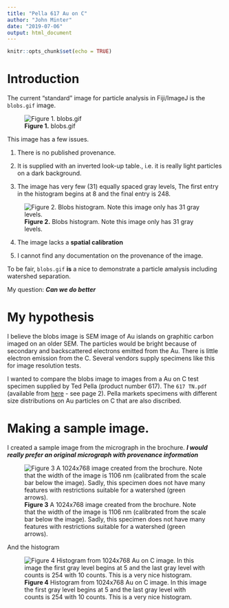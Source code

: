 ```yaml
---
title: "Pella 617 Au on C"
author: "John Minter"
date: "2019-07-06"
output: html_document
---
```


```r
knitr::opts_chunk$set(echo = TRUE)
```

# Introduction

The current "standard" image for particle analysis in Fiji/ImageJ is the
`blobs.gif` image.

![**Figure 1.** blobs.gif](blobs.gif)

This image has a few issues. 

1. There is no published provenance.

2. It is supplied with an inverted look-up table., i.e. it is really light 
particles on a dark background.

3. The image has very few (31) equally spaced gray levels, The first entry in
the histogram begins at 8 and the final entry is 248.

![**Figure 2.** Blobs histogram. Note this image only has 31 gray levels.](blobs_histogram.png)

4. The image lacks a **spatial calibration**

5. I cannot find any documentation on the provenance of the image.

To be fair, `blobs.gif` **is** a nice to demonstrate a particle amalysis
including watershed separation.

My question: **_Can we do better_**

# My hypothesis

I believe the blobs image is SEM image of Au islands on graphitic carbon imaged
on an older SEM. The particles would be bright because of secondary and
backscattered electrons emitted from the Au. There is little electron emission
from the C. Several vendors supply specimens like this for image resolution
tests. 

I wanted to compare the blobs image to images from a Au on C test specimen
supplied by Ted Pella (product number 617). The `617 TN.pdf` (available from
[here](https://www.tedpella.com/technote_html/617%20TN.pdf) - see page 2).
Pella markets specimens with different size distributions on Au particles on C
that are also discribed.

# Making a sample image.

I created a sample image from the micrograph in the brochure.
**_I would really prefer an original micrograph with provenance information_** 

![**Figure 3** A 1024x768 image created from the brochure. Note that the width of the image is 1106 nm (calibrated from the scale bar below the image). Sadly, this specimen does not have many features with restrictions suitable for a watershed (green arrows).](Pella_617_Au_on_C_100kX_15kV_cr.png)

And the histogram

![**Figure 4** Histogram from 1024x768 Au on C image. In this image the first gray level begins at 5 and the last gray level with counts is 254 with 10 counts. This is a very nice histogram.](Pella_617_Au_on_C_100kX_15kV_cr_histogram.png)




